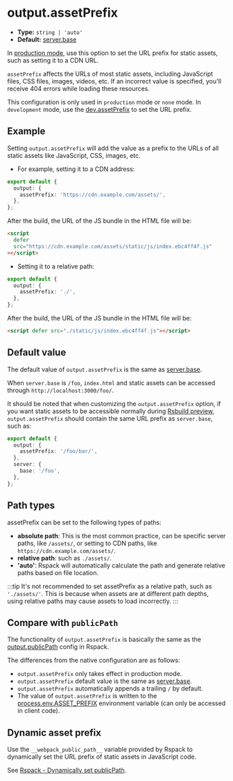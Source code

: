 # output.assetPrefix

- **Type:** `string | 'auto'`
- **Default:** [server.base](/config/server/base)

In [production mode](/config/mode), use this option to set the URL prefix for static assets, such as setting it to a CDN URL.

`assetPrefix` affects the URLs of most static assets, including JavaScript files, CSS files, images, videos, etc. If an incorrect value is specified, you'll receive 404 errors while loading these resources.

This configuration is only used in `production` mode or `none` mode. In `development` mode, use the [dev.assetPrefix](/config/dev/asset-prefix) to set the URL prefix.

## Example

Setting `output.assetPrefix` will add the value as a prefix to the URLs of all static assets like JavaScript, CSS, images, etc.

- For example, setting it to a CDN address:

```ts title="rsbuild.config.ts"
export default {
  output: {
    assetPrefix: 'https://cdn.example.com/assets/',
  },
};
```

After the build, the URL of the JS bundle in the HTML file will be:

```html
<script
  defer
  src="https://cdn.example.com/assets/static/js/index.ebc4ff4f.js"
></script>
```

- Setting it to a relative path:

```ts title="rsbuild.config.ts"
export default {
  output: {
    assetPrefix: './',
  },
};
```

After the build, the URL of the JS bundle in the HTML file will be:

```html
<script defer src="./static/js/index.ebc4ff4f.js"></script>
```

## Default value

The default value of `output.assetPrefix` is the same as [server.base](/config/server/base).

When `server.base` is `/foo`, `index.html` and static assets can be accessed through `http://localhost:3000/foo/`.

It should be noted that when customizing the `output.assetPrefix` option, if you want static assets to be accessible normally during [Rsbuild preview](/guide/basic/cli#rsbuild-preview), `output.assetPrefix` should contain the same URL prefix as `server.base`, such as:

```ts
export default {
  output: {
    assetPrefix: '/foo/bar/',
  },
  server: {
    base: '/foo',
  },
};
```

## Path types

assetPrefix can be set to the following types of paths:

- **absolute path**: This is the most common practice, can be specific server paths, like `/assets/`, or setting to CDN paths, like `https://cdn.example.com/assets/`.
- **relative path**: such as `./assets/`.
- **'auto'**: Rspack will automatically calculate the path and generate relative paths based on file location.

:::tip
It's not recommended to set assetPrefix as a relative path, such as `'./assets/'`. This is because when assets are at different path depths, using relative paths may cause assets to load incorrectly.
:::

## Compare with `publicPath`

The functionality of `output.assetPrefix` is basically the same as the [output.publicPath](https://rspack.rs/config/output#outputpublicpath) config in Rspack.

The differences from the native configuration are as follows:

- `output.assetPrefix` only takes effect in production mode.
- `output.assetPrefix` default value is the same as [server.base](/config/server/base).
- `output.assetPrefix` automatically appends a trailing `/` by default.
- The value of `output.assetPrefix` is written to the [process.env.ASSET_PREFIX](/guide/advanced/env-vars#processenvasset_prefix) environment variable (can only be accessed in client code).

## Dynamic asset prefix

Use the `__webpack_public_path__` variable provided by Rspack to dynamically set the URL prefix of static assets in JavaScript code.

See [Rspack - Dynamically set publicPath](https://rspack.rs/config/output#dynamically-set-publicpath).
